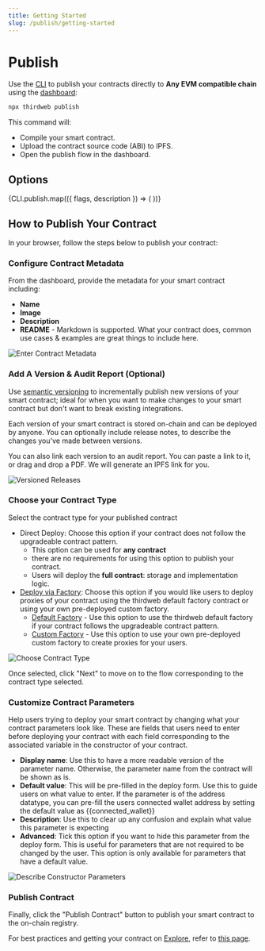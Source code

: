 ```yaml
---
title: Getting Started
slug: /publish/getting-started
---
```



# Publish

Use the [CLI](/cli) to publish your contracts directly to **Any EVM compatible chain** using the [dashboard](/dashboard):

```bash
npx thirdweb publish
```

This command will:

- Compile your smart contract.
- Upload the contract source code (ABI) to IPFS.
- Open the publish flow in the dashboard.

## Options

<div>
  {CLI.publish.map(({ flags, description }) => (
    <CLIOptions flags={flags} description={description} />
  ))}
</div>

## How to Publish Your Contract

In your browser, follow the steps below to publish your contract:

### Configure Contract Metadata

From the dashboard, provide the metadata for your smart contract including:

- **Name**
- **Image**
- **Description**
- **README** - Markdown is supported. What your contract does, common use cases & examples are great things to include here.

![Enter Contract Metadata](/assets/publish/publish-your-contract.png)

### Add A Version & Audit Report (Optional)

Use [semantic versioning](https://semver.org/) to incrementally publish new versions of your smart contract;
ideal for when you want to make changes to your smart contract but don't want to break existing integrations.

Each version of your smart contract is stored on-chain and can be deployed by anyone. You
can optionally include release notes, to describe the changes you've made between versions.

You can also link each version to an audit report. You can paste a link to it, or drag and drop a PDF. We will generate an IPFS link for you.

![Versioned Releases](/assets/publish/version-and-audit.png)

### Choose your Contract Type

Select the contract type for your published contract

- Direct Deploy: Choose this option if your contract does not follow the upgradeable contract pattern.
  - This option can be used for **any contract**
  - there are no requirements for using this option to publish your contract. 
  - Users will deploy the **full contract**: storage and implementation logic.
- [Deploy via Factory](/publish/deploy-via-factory): Choose this option if you would like users to deploy proxies of your contract using the thirdweb default factory contract or using your own pre-deployed custom factory.
  - [Default Factory](/publish/deploy-via-factory#default-factory) - Use this option to use the thirdweb default factory if your contract follows the upgradeable contract pattern.
  - [Custom Factory](/publish/deploy-via-factory#custom-factory) - Use this option to use your own pre-deployed custom factory to create proxies for your users.

![Choose Contract Type](/assets/publish/choose-contract-type.png)

Once selected, click "Next" to move on to the flow corresponding to the contract type selected.

### Customize Contract Parameters

Help users trying to deploy your smart contract by changing what your contract parameters look like. These are fields that users need to enter before deploying your contract with each field corresponding to the associated variable in the constructor of your contract.

- **Display name**: Use this to have a more readable version of the parameter name. Otherwise, the parameter name from the contract will be shown as is.
- **Default value**: This will be pre-filled in the deploy form. Use this to guide users on what value to enter. If the parameter is of the address datatype, you can pre-fill the users connected wallet address by setting the default value as {{connected_wallet}}
- **Description**: Use this to clear up any confusion and explain what value this parameter is expecting
- **Advanced**: Tick this option if you want to hide this parameter from the deploy form. This is useful for parameters that are not required to be changed by the user. This option is only available for parameters that have a default value.

![Describe Constructor Parameters](/assets/publish/contract-parameters.png)

### Publish Contract

Finally, click the "Publish Contract" button to publish your smart contract to the on-chain registry.

For best practices and getting your contract on [Explore](https://thirdweb.com/explore), refer to [this page](https://portal.thirdweb.com/publish/get-featured-on-explore).
